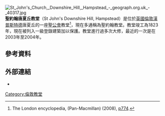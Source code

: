 [[File:St_John's_Church,_Downshire_Hill,_Hampstead_-_geograph.org.uk_-_40317.jpg|thumb]]
'''聖約翰唐夏丘教堂'''（St John's Downshire Hill, Hampstead）是位於[[英國|英國]][[倫敦|倫敦]][[漢普斯特德|漢普斯特德]]唐夏丘的一座[[聖公會|聖公會]]教堂<ref name="LondonEnc2008">The London encyclopedia, (Pan-Macmillan) (2008), [https://books.google.com/books?id=wN_H-__MBpYC&pg=PA774 p774].</ref>，現在多通稱為聖約翰教堂。教堂竣工為1823年，現在被列入一級登錄建築加以保護。教堂進行過多次大修，最近的一次是在2003年至2004年。
== 參考資料 ==
{{reflist}}
== 外部連結 ==
{{commons category}}
*{{official website|http://www.sjdh.org/ St John's Downshire Hill, Hampstead, North London NW3}}

[[Category:倫敦教堂|Category:倫敦教堂]]